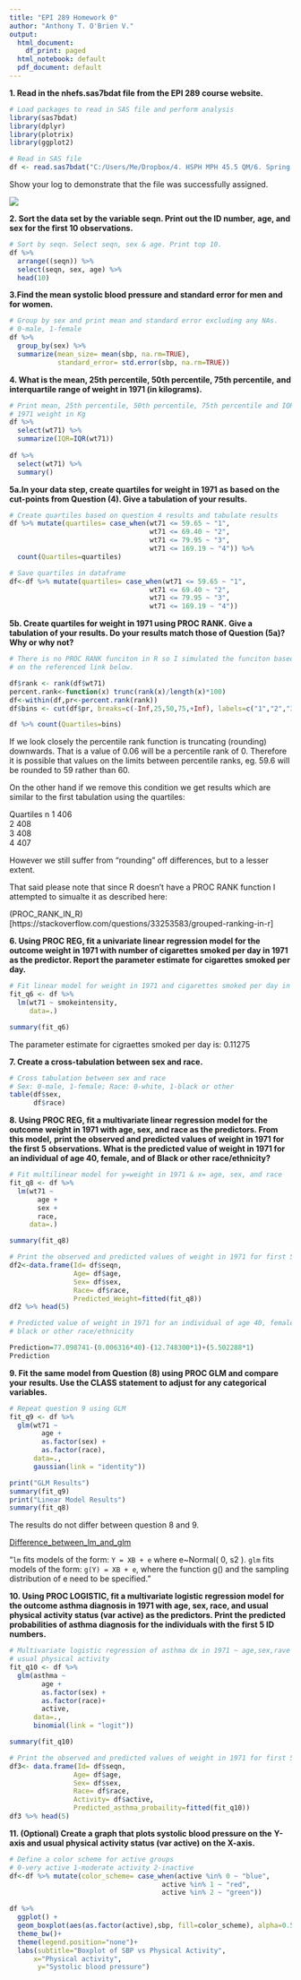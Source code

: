 ---
title: "EPI 289 Homework 0"
author: "Anthony T. O'Brien V."
output:
  html_document:
    df_print: paged
  html_notebook: default
  pdf_document: default
---

**1. Read in the nhefs.sas7bdat file from the EPI 289 course website.**

```{r, warning=FALSE, include=FALSE}
# Load packages to read in SAS file and perform analysis
library(sas7bdat)
library(dplyr)
library(plotrix)
library(ggplot2)
```

```{r}
# Read in SAS file
df <- read.sas7bdat("C:/Users/Me/Dropbox/4. HSPH MPH 45.5 QM/6. Spring 1/EPI289/HW/nhefs.sas7bdat")
```

Show your log to demonstrate that the file was successfully assigned.

![](C:/Users/Me/Dropbox/4. HSPH MPH 45.5 QM/6. Spring 1/EPI289/HW/answers/jpeg_proof_hw0.jpg)

**2. Sort the data set by the variable seqn. Print out the ID number,** 
**age, and sex for the first 10 observations.**  

```{r}
# Sort by seqn. Select seqn, sex & age. Print top 10.
df %>% 
  arrange((seqn)) %>%
  select(seqn, sex, age) %>% 
  head(10)
```

**3.Find the mean systolic blood pressure and standard error for men and for women.**

```{r}
# Group by sex and print mean and standard error excluding any NAs.
# 0-male, 1-female
df %>% 
  group_by(sex) %>%
  summarize(mean_size= mean(sbp, na.rm=TRUE), 
            standard_error= std.error(sbp, na.rm=TRUE))
```

**4. What is the mean, 25th percentile, 50th percentile, 75th percentile,** 
**and interquartile range of weight in 1971 (in kilograms).**

```{r}
# Print mean, 25th percentile, 50th percentile, 75th percentile and IQR for 
# 1971 weight in Kg
df %>% 
  select(wt71) %>%
  summarize(IQR=IQR(wt71))
  
df %>% 
  select(wt71) %>%
  summary()
```

**5a.In your data step, create quartiles for weight in 1971 as based on the**
**cut-points from Question (4). Give a tabulation of your results.**

```{r}
# Create quartiles based on question 4 results and tabulate results
df %>% mutate(quartiles= case_when(wt71 <= 59.65 ~ "1",
                                   wt71 <= 69.40 ~ "2",
                                   wt71 <= 79.95 ~ "3",
                                   wt71 <= 169.19 ~ "4")) %>% 
  count(Quartiles=quartiles)

# Save quartiles in dataframe
df<-df %>% mutate(quartiles= case_when(wt71 <= 59.65 ~ "1",
                                   wt71 <= 69.40 ~ "2",
                                   wt71 <= 79.95 ~ "3",
                                   wt71 <= 169.19 ~ "4"))
```

**5b. Create quartiles for weight in 1971 using PROC RANK.**
**Give a tabulation of your results. Do your results match those of Question (5a)?**
**Why or why not?**

```{r}
# There is no PROC RANK funciton in R so I simulated the funciton based
# on the referenced link below.

df$rank <- rank(df$wt71)
percent.rank<-function(x) trunc(rank(x)/length(x)*100)
df<-within(df,pr<-percent.rank(rank))
df$bins <- cut(df$pr, breaks=c(-Inf,25,50,75,+Inf), labels=c("1","2","3","4"))

df %>% count(Quartiles=bins)

```

If we look closely the percentile rank function is truncating (rounding) 
downwards. That is a value of 0.06 will be a percentile rank of 0. Therefore it
is possible that values on the limits between percentile ranks, eg. 59.6 will be
rounded to 59 rather than 60.

On the other hand if we remove this condition we get results which are similar
to the first tabulation using the quartiles:

Quartiles    n
1	          406			
2	          408			
3	          408			
4	          407	

However we still suffer from "rounding" off differences, but to a lesser extent.

That said please note that since R doesn't have a PROC RANK function I 
attempted to simualte it as described here:

(PROC_RANK_IN_R)[https://stackoverflow.com/questions/33253583/grouped-ranking-in-r]

**6. 	Using PROC REG, fit a univariate linear regression model for the** 
**outcome weight in 1971 with number of cigarettes smoked per day in 1971**
**as the predictor. Report the parameter estimate for cigarettes smoked per day.** 

```{r}
# Fit linear model for weight in 1971 and cigarettes smoked per day in 1971
fit_q6 <- df %>%  
  lm(wt71 ~ smokeintensity, 
     data=.)

summary(fit_q6)
```

The parameter estimate for cigraettes smoked per day is: 0.11275

**7. Create a cross-tabulation between sex and race.**

```{r}
# Cross tabulation between sex and race
# Sex: 0-male, 1-female; Race: 0-white, 1-black or other
table(df$sex, 
      df$race)
```

**8. Using PROC REG, fit a multivariate linear regression model for the outcome** 
**weight in  1971 with age, sex, and race as the predictors. From this model,** 
**print the observed and predicted values of weight in 1971 for the first 5**
**observations. What is the predicted value of weight in 1971 for an individual** 
**of age 40, female, and of Black or other race/ethnicity?**

```{r}
# Fit multilinear model for y=weight in 1971 & x= age, sex, and race
fit_q8 <- df %>%  
  lm(wt71 ~ 
       age + 
       sex + 
       race, 
     data=.)

summary(fit_q8)

# Print the observed and predicted values of weight in 1971 for first 5 rows
df2<-data.frame(Id= df$seqn, 
                Age= df$age, 
                Sex= df$sex, 
                Race= df$race, 
                Predicted_Weight=fitted(fit_q8))
df2 %>% head(5)

# Predicted value of weight in 1971 for an individual of age 40, female and 
# black or other race/ethnicity

Prediction=77.098741-(0.006316*40)-(12.748300*1)+(5.502288*1)
Prediction
```

**9. Fit the same model from Question (8) using PROC GLM and compare your** 
**results. Use the CLASS statement to adjust for any categorical variables.**

```{r}
# Repeat question 9 using GLM
fit_q9 <- df %>%  
  glm(wt71 ~ 
        age + 
        as.factor(sex) + 
        as.factor(race),
      data=.,
      gaussian(link = "identity"))

print("GLM Results")
summary(fit_q9)
print("Linear Model Results")
summary(fit_q8)
```

The results do not differ between question 8 and 9.

[Difference_between_lm_and_glm](https://www.reddit.com/r/rstats/comments/2izyw1/difference_between_glm_and_lm_lmyxz_and_glmyxz/)

"```lm``` fits models of the form: ```Y = XB + e``` where e~Normal( 0, s2 ).
```glm``` fits models of the form: ```g(Y) = XB + e```, where the function g() 
and the sampling distribution of e need to be specified."

**10. Using PROC LOGISTIC, fit a multivariate logistic regression model for** 
**the outcome asthma diagnosis in 1971 with age, sex, race, and usual physical** 
**activity status (var active) as the predictors. Print the predicted**
**probabilities of asthma diagnosis for the individuals with the** 
**first 5 ID numbers.**

```{r}
# Multivariate logistic regression of asthma dx in 1971 ~ age,sex,rave and 
# usual physical activity 
fit_q10 <- df %>%  
  glm(asthma ~ 
        age + 
        as.factor(sex) + 
        as.factor(race)+
        active,
      data=., 
      binomial(link = "logit"))

summary(fit_q10)

# Print the observed and predicted values of weight in 1971 for first 5 rows
df3<- data.frame(Id= df$seqn, 
                Age= df$age, 
                Sex= df$sex, 
                Race= df$race,
                Activity= df$active,
                Predicted_asthma_probaility=fitted(fit_q10))
df3 %>% head(5)
```

**11. (Optional) Create a graph that plots systolic blood pressure on the**
**Y-axis and usual physical activity status (var active) on the X-axis.**

```{r, warning=FALSE}
# Define a color scheme for active groups 
# 0-very active 1-moderate activity 2-inactive
df<-df %>% mutate(color_scheme= case_when(active %in% 0 ~ "blue",
                                      active %in% 1 ~ "red",
                                      active %in% 2 ~ "green"))

df %>% 
  ggplot() +
  geom_boxplot(aes(as.factor(active),sbp, fill=color_scheme), alpha=0.5) +
  theme_bw()+
  theme(legend.position="none")+
  labs(subtitle="Boxplot of SBP vs Physical Activity",
      x="Physical activity", 
       y="Systolic blood pressure") 
  
```

